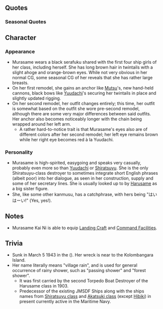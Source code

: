 {{ShipPageHeader}}

==Quotes==
{{ShipQuotes
|Introduction = はいはーい！白露型駆逐艦「村雨」だよ。みんな、よろしくね！
|Introduction/En = Yes ye~s! I'm the Shiratsuyu-class destroyer 'Murasame'! Everyone, nice to meet you!

|Introduction/Kai Ni = はいはい、お待たせ！そう？ごめんなさい、でもこれから村雨のうんといい所見せる！ 
|Introduction/Kai Ni/En = Yes ye~s! Thanks for waiting! Ah yes? Sorry, but from here onward, I am going to show you my talents!

|Library = 白露型駆逐艦3番艦、村雨よ。<br>雨の名前の駆逐艦群なんてお洒落よね？<br>姉妹艦の夕立たちと一緒に第2駆逐隊を編成したの。<br>鼠輸送ですって？　失礼しちゃう、ガダルカナル島輸送作戦でも活躍したわ！
|Library/En = 3rd of the Shiratsuyu-class destroyers, Murasame!<br>Aren't all the Rainy destroyers stylish?<br>With my sister ship Yuudachi, we formed the 2nd DesDiv.<br>'Rat Transport?'  Well, excuse me, I did great at the Guadalcanal transport runs, you know!
|Library/Note = "Rat Transport" (鼠輸送) was the Japanese term for what the Allies called the "Tokyo Express", the IJN's transport runs in the Solomon Islands made by fast warships to deliver supplies to a desired location and return back to base all in a single night.

|Secretary 1 = はいはーい！
|Secretary 1/En = Yes ye~s!

|Secretary 1/Kai Ni =  ちょっといい村雨、呼んだ？ んふふ♪
|Secretary 1/Kai Ni/En = Did you call me? Ufufu♪

|Secretary 2 = スタンバイＯＫよ！
|Secretary 2/En = Stand-by OK!

|Secretary 2/Kai Ni = はいはい、由良さん、見て！見て！村雨の大分いい所見せちゃうかな。
|Secretary 2/Kai Ni/En = Yes ye~s, Yura-san look! look! Shall I show you my great talents.

|Secretary 3 = え、なになに？私に何の相談かしら？
|Secretary 3/En = Eh, whatwhat?  Do you want to consult with me?

|Secretary 3/Kai Ni =  んふふ、村雨はStandby OKよ！
|Secretary 3/Kai Ni/En = Ufufu, Murasame, on standby and ready!

|Idle/Kai = そうですかぁ…この村雨を放置ですか…村雨そんな趣味ないからかまって！
|Idle/Kai/En = I see... you are leaving me aside... I don't have that kind of fetish, so pay attention to me!
|Idle/Kai/Note = The aforementioned fetish is neglect play, a BDSM practice of leaving the masochist alone.

|Secretary Married = 提督、元気ない時は村雨が元気分けてあげるから。はいっ！　どう？　元気でた？
|Secretary Married/En = Admiral, when you're feeling down, Murasame will give you some of her spirit! There! Well? Feeling better?

|Wedding = 提督と２人っきりって、意外と楽しいかも。ね、私達って、相性いいのかな？
|Wedding/En = Just the two of us, it's suprisingly fun, I think. Hey, the compatbility between us is good, yeah?

|Looking At Scores = 提督、連絡が入っているよ
|Looking At Scores/En = Admiral, a communique's arrived.

|Joining A Fleet = 村雨いっきまーす
|Joining A Fleet/En = Murasame going o~ut!

|Joining A Fleet/Kai Ni = 村雨、出ます。さあ、警戒を厳として、行きましょうか。
|Joining A Fleet/Kai Ni/En = Murasame, sortieing. Stay vigilant, let's go.

|Equipment 1 = 村雨、パワーアーップ！
|Equipment 1/En = Murasame, Power-u~p!

|Equipment 2 = いい感じ、いい感じ。来週の村雨にも期待してね
|Equipment 2/En = Yeah! Good, great!  Expect great things from Murasame next week too!

|Equipment 3 = やるってば
|Equipment 3/En = I can do it!

|Supply = 村雨、パワーアーップ！
|Supply/En = Murasame, Power-u~p!
|Supply/Note = Before remodel it is shared with Equipment(3)

|Supply/Kai = 補給大好き！
|Supply/Kai/En = I love resupply!

|Docking Minor = おぉ～、グッド～！
|Docking Minor/En = Oh~, Good Job!
|Docking Minor/Note = Engrish

|Docking Major = はぁー…休まりますねぇ
|Docking Major/En = Hah~ Gotta take a break, yeah~?

|Docking Complete = 修理終わったよ〜！
|Docking Complete/En = Repairs finished~!

|Construction = 新しい艦、ゲッツ！
|Construction/En = New ship, GET!

|Construction/Kai Ni = 新仲間ね、ようこそ、四水船に。。。ええ？違うの？
|Construction/Kai Ni/En = A new friend, welcome to the 4th Destroyer Squadron... Eeh? Isn't it?
|Construction/Kai Ni/Note = 8 out of 10 Shiratsuyu class from Murasame onwards are assigned into the 4th Destroyer Squadron.

|Returning From Sortie = 艦隊が戻ってきたってさー
|Returning From Sortie/En = The fleet's back now~

|Returning From Sortie/Kai Ni = 艦隊きと、いい感じ。皆お疲れ様。
|Returning From Sortie/Kai Ni/En = The fleet came back, nice. Good work everybody.

|Starting A Sortie = 村雨の、ちょっとイイトコ見せてあげる！
|Starting A Sortie/En = I'll show some a little of Murasame's goodness!

|Starting A Sortie/Kai Ni = 対艦、対潜、対空だって、やってあげる！
|Starting A Sortie/Kai Ni/En = Anti-ship, anti-submarine, even anti-air, I'll do it for you!

|Battle Start = 右舷、敵艦発見です
|Battle Start/En = Enemy spotted to starboard.

|Attack = やっちゃうからねっ！
|Attack/En = Just do it!

|Night Battle = あらあら、まだ、やるの？ い･い･け･ど！
|Night Battle/En = Oh my, still up for it?  Th~at's ok~ay!

|Night Battle/Kai Ni = あら、まだやるの～？い・い・け・ど・ね！
|Night Battle/Kai Ni/En = Oh my, still up for it~? That's~ o~kay~, you~ know~!

|Night Attack = 主砲も魚雷もあるんだよ！
|Night Attack/En = I've got both cannons and torpedos!

|Night Attack/Kai Ni = いい感じ、いい感じ
|Night Attack/Kai Ni/En = Nice, nice!

|MVP = 艦隊が勝利出来て良かったです。白露型駆逐艦の力侮れないでしょう？
|MVP/En = It's great that the fleet had a victory. You shouldn't make light of the Shiratsuyu-class' power, you know?

|Minor Damage 1 = やぁっ！
|Minor Damage 1/En = No~

|Minor Damage 2 = ちょっ、まっ…！
|Minor Damage 2/En = W-whoa, wait...

|Major Damage = 本当に困るんですけどぉー…うぁあん…
|Major Damage/En = I'm truly a bit put out... geez...

|Sunk = やるだけ…やったよね…さよなら…
|Sunk/En = I did the best I could... that's great... farewell...
}}
===Seasonal Quotes===
{{Shipquoteseasonal
|NewYear2015 = 提督、謹賀新年です。今年も村雨の…ちょっといいとこ、みせてあげる！
|NewYear2015_EN = Admiral, Happy New Year! I'll show you a few of Murasame's good points this year too!
|NewYear2015_Clip = {{Audio|file=Murasame_2015newyear.ogg}}
|NewYear2015_Note = Same as [[Seasonal/New_Year_2016|New Year 2016]]

|Valentine2015 = 村雨の、ちょっと良いチョコ、食べてみる？　甘くて、すこーし苦いんです。うふふ♪
|Valentine2015_EN = Would you like to try some of these nice chocolates? They're sweet and just a little bitter. Ufufu♪
|Valentine2015_Clip = {{Audio|file=Murasame Valentine 2015.ogg}}
|Valentine2015_Note = 

|WhiteDay2015 = うーん...バレンタインのお返し？いい感じ、いい感じ、村雨 ちよっと期待ちゃうなぁ。
|WhiteDay2015_EN = Hmm.... A return gift for Valentine's? It's going great. Murasame has been expecting this.	
|WhiteDay2015_Clip = {{Audio|file=Murasame_WhiteDay.ogg}}
|WhiteDay2015_Note = Same as [[Seasonal/White Day 2016|White Day 2016]]

|SecondAnniversary2015 = はぁーいはぁーい。今日は大事な日。提督、ちゃんと覚えてた?　本当?　よかった。 
|SecondAnniversary2015_EN = Yes yes. Today is an important day. Admiral, do you remember? Really? That's good.
|SecondAnniversary2015_Clip = {{Audio|file=Murasame_Second_Anniversary.ogg}}
|SecondAnniversary2015_Note =

|RainySeason2015 = あ、春雨？じゃなかった。提督？誰かお探し？ああ、違うの？何？村雨でよかったら、お話聞くよ？何々？
|RainySeason2015_EN = Ah, Harusame? Nope. Admiral? Looking for someone? Hmm, that's not it? What is it? If you're fine, Murasame is willing to listen! Now, go on.
|RainySeason2015_Clip = {{Audio|file=Murasame_Rainy_Season_2015.ogg}}
|RainySeason2015_Note = 

|EarlySummer2015 = そろそろ夏が来ちゃうね。新しい水着、新調したいな。一緒に選らんでくれる？
|EarlySummer2015_EN = Summer's just around the corner, huh? I sure want to try out a new swimsuit. Could you help me pick me pick one out?
|EarlySummer2015_Clip = {{Audio|file=Murasame_Early_Summer_2015.ogg}}
|EarlySummer2015_Note = 

|EarlySummer2015_2 = 村雨のちょっと良い水着、見せたげる。じゃーん！提督、どうかしら、ね？
|EarlySummer2015_2_EN = I have a pretty nice swimsuit, let me show you. Tada! How does it look, Admiral?
|EarlySummer2015_2_Clip = {{Audio|file=Murasame_Early_Summer_2015_Joining_A_Fleet.ogg}}
|EarlySummer2015_2_Note = ''As Secretary (2)''

|EarlySummer2015_3 = 提督、どう？村雨の水着似合ってる？そう？いい感じいい感じ。
|EarlySummer2015_3_EN = Admiral, how is it? Does this swimsuit look good on me? Really? Great, great.
|EarlySummer2015_3_Clip = {{Audio|file=Murasame_Early_Summer_2015_Secretary_2.ogg}}
|EarlySummer2015_3_Note = ''Joining a fleet''

|EarlySummer2015_4 = やられてしまったわ……せっかくの水着だったのに……。ま、いいわ。お風呂してきますね。
|EarlySummer2015_4_EN = They got me... and just when I got to put on this swimsuit too... Well, it's alright. I'm going to take a bath. 
|EarlySummer2015_4_Clip = {{Audio|file=Murasame_Early_Summer_2015_Docking_Major.ogg}}
|EarlySummer2015_4_Note = ''(Docking ≥ moderate damage)''

|MidSummer2015 = はいはい！夏です、夏！提督、一緒に海に行きましょう？出撃とかじゃなくて！
|MidSummer2015_EN = Yes, yes! Summer it is, summer! Admiral, shall we go together to the sea? Not as a sortie!
|MidSummer2015_Clip = {{Audio|file=Murasame_Mid-Summer_2015_Secretary_1.ogg}}
|MidSummer2015_Note =

|Fall2015 = ふっふーん♪秋は秋で嫌いじゃないのよね。春雨とか、どうしてるかな？
|Fall2015_EN = Humhum♪ I don't dislike autumn for what it is. I wonder how Harusame is feeling?
|Fall2015_Clip = {{Audio|file=Murasame Autumn 2015.ogg}}
|Fall2015_Note =

|FallEvent2015 = はいは～い♪次の作戦は？えっ、あの海への輸送作戦？嘘ぉ…いいえ、行きます！任せて！
|FallEvent2015_EN = Yes ye~s! The next operation is... eh? Transport operation at that sea? Unbelievable... No, I will go. Leave it to me.
|FallEvent2015_Clip = {{Audio|file=Murasame Fall Event 2015.ogg}}
|FallEvent2015_Note = She is referring to the ocean near the Kolombangara Islands, near the place where she was sunk.

|FallEvent2015_2 = 輸送作戦…夜の海は気を付けないと。警戒を厳として、行きましょうか。
|FallEvent2015_2_EN = Transport operation... Gotta be careful at night in the sea. We should proceed with caution.
|FallEvent2015_2_Clip = {{Audio|file=Murasame Fall Event 2015 Secretary 2.ogg}}
|FallEvent2015_2_Note = ''Secretary 2''

|Christmas2015 = はいはい！メリークリスマスです、提督！ケーキもターキーもほら、ばっちり！
|Christmas2015_EN = Yes, yes. Merry Christmas, Admiral. Here, the cake and turkey looks just right.
|Christmas2015_Clip = {{Audio|file=Murasame Christmas 2015.ogg}}
|Christmas2015_Note = 

|Christmas2015_2 = 提督、村雨のちょっといいクリスマスプレゼント、開けてみる？うふふ♪ まだ、な・い・しょ！
|Christmas2015_2_EN = Admiral, you want to see a little bit what's inside in Murasame's present? Not yet, it's a secret. 
|Christmas2015_2_Clip = {{Audio|file=Murasame Christmas 2015 Secretary 2.ogg}}
|Christmas2015_2_Note = ''Secretary 2''

|EndofYear2015 = はいは～い、年末です、大掃除です。提督も、はい、ほうきとちり取り、ね、大掃除！
|EndofYear2015_EN = Yeah, yeah. It's the end of year cleaning. The Admiral too, should also clean up with a broom and dustpan!
|EndofYear2015_Clip = {{Audio|file=Murasame_End_of_Year_2015.ogg}}
|EndofYear2015_Note = 

|Setsubun2016 = はいは～い♪節分ね。この行事って、いつからあるのかしら？ねえ？
|Setsubun2016_EN = Yep, yep! It's Setsubun, isn't it? I wonder, since when did this event start being celebrated? Don't you?
|Setsubun2016_Clip = {{Audio|file=Murasame_Setsubun.ogg}}
|Setsubun2016_Note = From [[Seasonal/Setsubun_2015|Setsubun 2015]]

|ThirdAnniversary2016 = はいはい。提督、三周年ですってっ、三周年。いい感じ、いい感じ！うふふ♪
|ThirdAnniversary2016_EN = Yes yes~. Admiral, it's the third anniversary they say, the third anniversary! It's a good feeling~, good feeling~ Ufufufu♪
|ThirdAnniversary2016_Clip = {{Audio|file=Murasame Third Anniversary.ogg}}
|ThirdAnniversary2016_Note = 

|RainySeason2016 = てるてる坊主？じゃあ、村雨が作ってみますね。ほら、ここをこうして・・・出来ました
|RainySeason2016_EN = Teru-teru bouzu? Then, Murasame will try making one, 'kay? Look, you do this here and... it's done.
|RainySeason2016_Clip = {{Audio|file=Murasame Rainy Season 2016.ogg}}
|RainySeason2016_Note = 

|Valentine2018 = 提督、村雨のちょっとかなりいいチョコ食べて見る？甘くて、すこーしだけ苦いです。いいは？そう。じゃぁ、めーしーあーがーれー。うふ、どうぞ〜。
|Valentine2018_EN = Would you like some of my pretty delicious chocolate, Admiral? It's sweet and juuust a bit bitter. You do? Ok. Then, here~ you~ go~. Ufu, help yourself~
|Valentine2018_Clip = {{Audio|file=Murasame Valentines 2018.ogg}}
|Valentie2018_Note = 
}}

==Character==
===Appearance===
*Murasame wears a black serafuku shared with the first four ship girls of her class, including herself. She has long brown hair in twintails with a slight ahoge and orange-brown eyes. While not very obvious in her normal CG, some seasonal CG of her reveals that she has rather large breasts.
*On her first remodel, she gains an anchor like [[Mutsu]]'s, new hand-held cannons, black bows like [[Yuudachi]]'s securing her twintails in place and slightly updated rigging.
*On her second remodel, her outfit changes entirely; this time, her outfit is somewhat based on the outfit she wore pre-second remodel, although there are some very major differences between said outfits. Her anchor also becomes noticeably longer with the chain being wrapped around her left arm.
**A rather hard-to-notice trait is that Murasame's eyes also are of different colors after her second remodel; her left eye remains brown while her right eye becomes red à la Yuudachi.

===Personality===
*Murasame is high-spirited, easygoing and speaks very casually, probably even more so than [[Yuudachi]] or [[Shiratsuyu]]. She is the only Shiratsuyu-class destroyer to sometimes integrate short English phrases (albeit poor) into her dialogue, as seen in her construction, supply and some of her secretary lines. She is usually looked up to by [[Harusame]] as a big sister figure.
*She, like some other kanmusu, has a catchphrase, with hers being "はいはーい!" (Yes, yes!).

==Notes==
*Murasame Kai Ni is able to equip [[:Category:Landing_Craft|Landing Craft]] and [[:Category:Command_Facilities|Command Facilities]].

==Trivia==
*Sunk in March 5 1943 in the {{wikipedia|Battle of Blackett Strait}} ({{geo|08°03′S 157°13′E|for_page=true|pagename=Japanese destroyer Murasame (1935)}}). Her wreck is near to the Kolombangara Island.
*Her name literally means "village rain", and is used for general occurrence of rainy shower, such as "passing shower" and "forest shower".
**It was first carried by the second Torpedo Boat Destroyer of the Harusame class in 1903.
**Predecessor of the existing JMSDF Ships along with the ships names from [[:Category:Shiratsuyu Class|Shiratsuyu class]] and [[:Category:Akatsuki Class|Akatsuki class]] (except [[Hibiki]]) in present currently active in the Maritime Navy.

{{ShipPageFooter}}